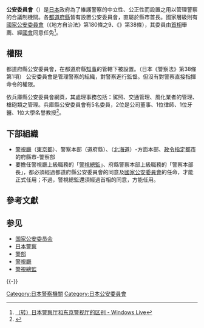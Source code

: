 {{primarysources}}
{{Otheruses|subject=日本的地方自治機關|other=1793年同名的法國行政機構|公共安全委员会}}

'''公安委員會'''（{{jpn|j=公安委員会|hg=こうあんいいんかい|rm=Kouan iin kai}}）是[[日本|日本]]政府為了維護警察的中立性、公正性而設置之用以管理警察的合議制機關。各[[都道府縣|都道府縣]]皆有設置公安委員會，直屬於縣市首長。國家層級則有[[國家公安委員會|國家公安委員會]]（《地方自治法》第180條之9、《{{tsl|ja|警察法}}》第38條），其委員由[[內閣總理大臣|首相]]舉薦、經[[日本國會|國會]]同意任免<ref>[http://evghost.spaces.live.com/blog/cns!466B055478820D4B!166.entry （转）日本警察厅和东京警视厅的区别 - Windows Live]{{dead link|date=2018年2月 |bot=InternetArchiveBot |fix-attempted=yes }}</ref>。

== 權限 == 
都道府縣公安委員會，在都道府縣[[知事|知事]]的管轄下被設置。（日本《警察法》第38條第1項）
公安委員會是管理警察的組織，對警察進行監督。但沒有對警察直接指揮命令的權限。

依兵庫縣公安委員會網頁，其處理事務包括：駕照、交通管理、風化業者的管理、槍砲類之管理。兵庫縣公安委員會有5名委員，2位是公司董事、1位律師、1位牙醫、1位大學名譽教授<ref>{{cite web |author1=兵庫県公安委員会 |title=兵庫県公安委員会について |url=https://www.police.pref.hyogo.lg.jp/sc/intro.htm |access-date=2022-05-27 |archive-date=2022-03-19 |archive-url=https://web.archive.org/web/20220319210303/https://www.police.pref.hyogo.lg.jp/sc/intro.htm }}</ref>。

== 下部組織 ==

* [[警視廳|警視廳]]（[[東京都|東京都]]）、警察本部（道府縣）、（[[北海道|北海道]]）-方面本部、[[政令指定都市|政令指定都市]]的府縣市-警察部
* 要擔任警視廳上級職務的「[[警視總監|警視總監]]」、府縣警察本部上級職務的「警察本部長」，都必須經過都道府縣公安委員會的同意及[[國家公安委員會|國家公安委員會]]的任命，才能正式任用；不過，警視總監還須經過首相的同意，方能任用。

== 參考文獻 ==
{{Reflist}}

== 参见 ==
{{Portal|日本|警察与执法}}
* [[国家公安委员会|国家公安委员会]]
* [[日本警察|日本警察]]
* [[警部|警部]]
* [[警視廳|警視廳]]
* [[警視總監|警視總監]]

{{-}}
{{日本都道府縣警察}}
{{日本都道府縣公安委員會}}

[[Category:日本警察機關|Category:日本警察機關]]
[[Category:日本公安委員會|Category:日本公安委員會]]